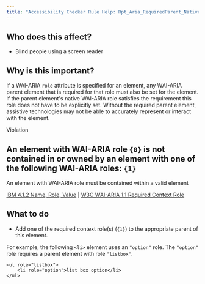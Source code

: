 ```yaml
---
title: "Accessibility Checker Rule Help: Rpt_Aria_RequiredParent_Native_Host_Sematics"
---
```


<div className="toolHelp">
<Row>
<Column colLg={5} colMd={3} colSm={4} className="toolLeft">

## Who does this affect?

* Blind people using a screen reader

## Why is this important?

If a WAI-ARIA `role` attribute is specified for an element, any WAI-ARIA parent element that is required for that role must also be set for the element. If the parent element's native WAI-ARIA role satisfies the requirement this role does not have to be explicitly set. Without the required parent element, assistive technologies may not be able to accurately represent or interact with the element.

</Column>
<Column colLg={11} colMd={5} colSm={4} className="toolMain">

<div className="level-violation">
Violation
</div>

## An element with WAI-ARIA role `{0}` is not contained in or owned by an element with one of the following WAI-ARIA roles: `{1}`
An element with WAI-ARIA role must be contained within a valid element

[IBM 4.1.2 Name, Role, Value](http://www.ibm.com/able/guidelines/ci162/name_role_value.html) | [W3C WAI-ARIA 1.1 Required Context Role](https://www.w3.org/TR/wai-aria/#scope)

<div id="elementLocation">
</div>

## What to do

 * Add one of the required context role(s) (`{1}`) to the appropriate parent of this element.

For example, the following `<li>` element uses an `"option"` role. The `"option"` role requires a parent element with role `"listbox"`.

```
<ul role="listbox">
    <li role="option">list box option</li>
</ul>
```


</Column>
</Row>
</div>


